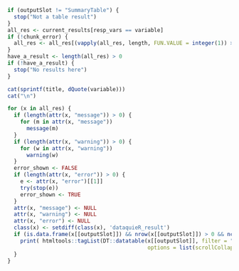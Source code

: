 ```{r include=FALSE}
if (outputSlot != "SummaryTable") {
  stop("Not a table result")
}
all_res <- current_results[resp_vars == variable]
if (!chunk_error) {
  all_res <- all_res[(vapply(all_res, length, FUN.VALUE = integer(1)) > 0)]
}
have_a_result <- length(all_res) > 0
if (!have_a_result) {
  stop("No results here")
}
```
```{r results='asis', eval=have_a_result}
cat(sprintf(title, dQuote(variable)))
cat("\n")
```
```{r echo=FALSE, eval=have_a_result, results='asis'}
for (x in all_res) {
  if (length(attr(x, "message")) > 0) {
    for (m in attr(x, "message"))
      message(m)
  }
  if (length(attr(x, "warning")) > 0) {
    for (w in attr(x, "warning"))
      warning(w)
  }
  error_shown <- FALSE
  if (length(attr(x, "error")) > 0) {
    e <- attr(x, "error")[[1]]
    try(stop(e))
    error_shown <- TRUE
  }
  attr(x, "message") <- NULL
  attr(x, "warning") <- NULL
  attr(x, "error") <- NULL
  class(x) <- setdiff(class(x), 'dataquieR_result')
  if (is.data.frame(x[[outputSlot]]) && nrow(x[[outputSlot]]) > 0 && ncol(x[[outputSlot]]) > 0) {
    print( htmltools::tagList(DT::datatable(x[[outputSlot]], filter = "top",
                                            options = list(scrollCollapse = TRUE, scrollY = "75vh"))) )
  }
}
```
